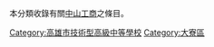 本分類收錄有關[[中山工商|中山工商]]之條目。

[[Category:高雄市技術型高級中等學校|Category:高雄市技術型高級中等學校]]
[[Category:大寮區|Category:大寮區]]